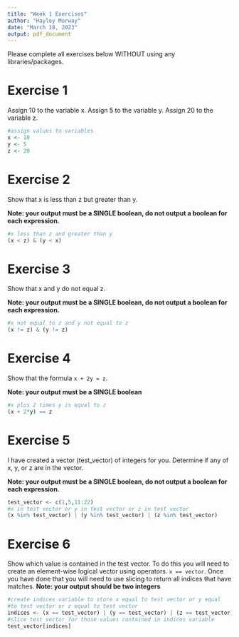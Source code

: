 ```yaml
---
title: "Week 1 Exercises"
author: "Hayley Morway"
date: "March 18, 2023"
output: pdf_document
---
```


Please complete all exercises below WITHOUT using any libraries/packages.

# Exercise 1
Assign 10 to the variable x. Assign 5 to the variable y. Assign 20 to the variable z.

```r
#assign values to variables
x <- 10
y <- 5
z <- 20

```


# Exercise 2
Show that x is less than z but greater than y.

**Note: your output must be a SINGLE boolean, do not output a boolean for each expression.**

```r
#x less than z and greater than y
(x < z) & (y < x)
```

# Exercise 3
Show that x and y do not equal z. 

**Note: your output must be a SINGLE boolean, do not output a boolean for each expression.**

```r
#x not equal to z and y not equal to z
(x != z) & (y != z)
```


# Exercise 4
Show that the formula `x + 2y = z`. 

**Note: your output must be a SINGLE boolean**

```r
#x plus 2 times y is equal to z
(x + 2*y) == z
```

# Exercise 5
I have created a vector (test_vector) of integers for you. Determine if any of x, y, or z are in the vector. 

**Note: your output must be a SINGLE boolean, do not output a boolean for each expression.**


```r
test_vector <- c(1,5,11:22)
#x in test vector or y in test vector or z in test vector
(x %in% test_vector) | (y %in% test_vector) | (z %in% test_vector)
```

# Exercise 6
Show which value is contained in the test vector. To do this you will need to create an element-wise logical vector using operators. `x == vector`. Once you have done that you will need to use slicing to return all indices that have matches.
**Note: your output should be two integers**

```r
#create indices variable to store x equal to test vector or y equal 
#to test vector or z equal to test vector
indices <- (x == test_vector) | (y == test_vector) | (z == test_vector)
#slice test vector for those values contained in indices variable
test_vector[indices]
```

